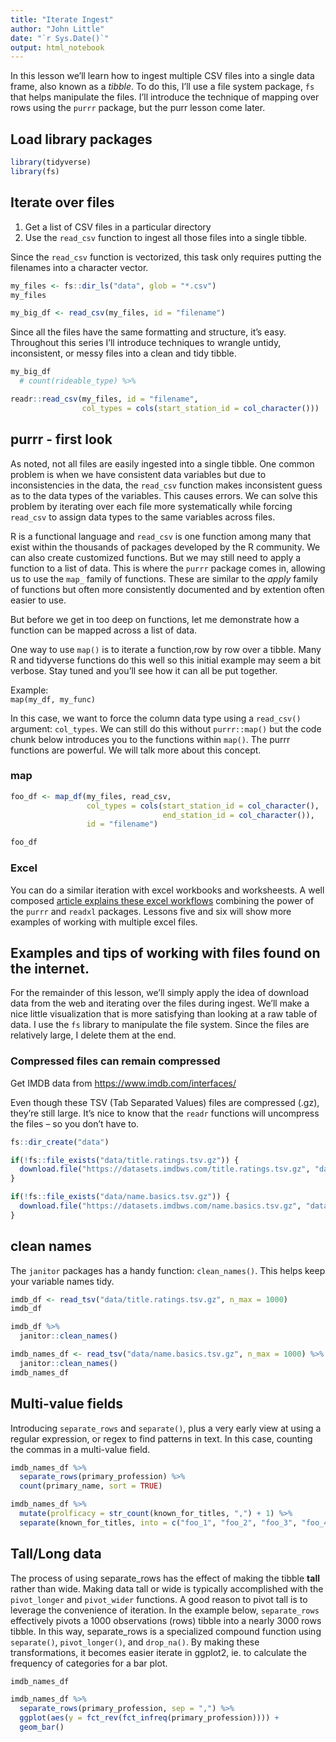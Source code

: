 ```yaml
---
title: "Iterate Ingest"
author: "John Little"
date: "`r Sys.Date()`"
output: html_notebook
---
```


In this lesson we'll learn how to ingest multiple CSV files into a single data frame, also known as a *tibble*. To do this, I'll use a file system package, `fs` that helps manipulate the files. I'll introduce the technique of mapping over rows using the `purrr` package, but the purr lesson come later.

## Load library packages

```r
library(tidyverse)
library(fs)
```

## Iterate over files

1.  Get a list of CSV files in a particular directory
2.  Use the `read_csv` function to ingest all those files into a single tibble.

Since the `read_csv` function is vectorized, this task only requires putting the filenames into a character vector.

```r
my_files <- fs::dir_ls("data", glob = "*.csv")
my_files
```

```r
my_big_df <- read_csv(my_files, id = "filename")
```

Since all the files have the same formatting and structure, it's easy. Throughout this series I'll introduce techniques to wrangle untidy, inconsistent, or messy files into a clean and tidy tibble.

```r
my_big_df 
  # count(rideable_type) %>% 
```

```r
readr::read_csv(my_files, id = "filename", 
                col_types = cols(start_station_id = col_character()))
```

## purrr - first look

As noted, not all files are easily ingested into a single tibble. One common problem is when we have consistent data variables but due to inconsistencies in the data, the `read_csv` function makes inconsistent guess as to the data types of the variables. This causes errors. We can solve this problem by iterating over each file more systematically while forcing `read_csv` to assign data types to the same variables across files.

R is a functional language and `read_csv` is one function among many that exist within the thousands of packages developed by the R community. We can also create customized functions. But we may still need to apply a function to a list of data. This is where the `purrr` package comes in, allowing us to use the `map_` family of functions. These are similar to the *apply* family of functions but often more consistently documented and by extention often easier to use.

But before we get in too deep on functions, let me demonstrate how a function can be mapped across a list of data.

One way to use `map()` is to iterate a function,row by row over a tibble. Many R and tidyverse functions do this well so this initial example may seem a bit verbose. Stay tuned and you'll see how it can all be put together.

Example:\
`map(my_df, my_func)`

In this case, we want to force the column data type using a `read_csv()` argument: `col_types`. We can still do this without `purrr::map()` but the code chunk below introduces you to the functions within `map()`. The purrr functions are powerful. We will talk more about this concept.

### map

```r
foo_df <- map_df(my_files, read_csv, 
                 col_types = cols(start_station_id = col_character(),
                                  end_station_id = col_character()),
                 id = "filename")

foo_df
```

### Excel

You can do a similar iteration with excel workbooks and worksheests. A well composed [article explains these excel workflows](https://readxl.tidyverse.org/articles/readxl-workflows.html) combining the power of the `purrr` and `readxl` packages. Lessons five and six will show more examples of working with multiple excel files.

## Examples and tips of working with files found on the internet.

For the remainder of this lesson, we'll simply apply the idea of download data from the web and iterating over the files during ingest. We'll make a nice little visualization that is more satisfying than looking at a raw table of data. I use the `fs` library to manipulate the file system. Since the files are relatively large, I delete them at the end.

### Compressed files can remain compressed

Get IMDB data from <https://www.imdb.com/interfaces/>

Even though these TSV (Tab Separated Values) files are compressed (.gz), they're still large. It's nice to know that the `readr` functions will uncompress the files -- so you don't have to.

```r
fs::dir_create("data")

if(!fs::file_exists("data/title.ratings.tsv.gz")) {
  download.file("https://datasets.imdbws.com/title.ratings.tsv.gz", "data/title.ratings.tsv.gz")  
}

if(!fs::file_exists("data/name.basics.tsv.gz")) {
  download.file("https://datasets.imdbws.com/name.basics.tsv.gz", "data/name.basics.tsv.gz")  
}
```

## clean names

The `janitor` packages has a handy function: `clean_names()`. This helps keep your variable names tidy.

```r
imdb_df <- read_tsv("data/title.ratings.tsv.gz", n_max = 1000)
imdb_df

imdb_df %>% 
  janitor::clean_names()

imdb_names_df <- read_tsv("data/name.basics.tsv.gz", n_max = 1000) %>% 
  janitor::clean_names()
imdb_names_df
```

## Multi-value fields

Introducing `separate_rows` and `separate()`, plus a very early view at using a regular expression, or regex to find patterns in text. In this case, counting the commas in a multi-value field.

```r
imdb_names_df %>% 
  separate_rows(primary_profession) %>% 
  count(primary_name, sort = TRUE)

imdb_names_df %>% 
  mutate(prolficacy = str_count(known_for_titles, ",") + 1) %>% 
  separate(known_for_titles, into = c("foo_1", "foo_2", "foo_3", "foo_4"), sep = ",")
```

## Tall/Long data

The process of using separate_rows has the effect of making the tibble **tall** rather than wide. Making data tall or wide is typically accomplished with the `pivot_longer` and `pivot_wider` functions. A good reason to pivot tall is to leverage the convenience of iteration. In the example below, `separate_rows` effectively pivots a 1000 observations (rows) tibble into a nearly 3000 rows tibble. In this way, separate_rows is a specialized compound function using `separate()`, `pivot_longer()`, and `drop_na()`. By making these transformations, it becomes easier iterate in ggplot2, ie. to calculate the frequency of categories for a bar plot.

```r
imdb_names_df

imdb_names_df %>% 
  separate_rows(primary_profession, sep = ",") %>% 
  ggplot(aes(y = fct_rev(fct_infreq(primary_profession)))) +
  geom_bar()
```
